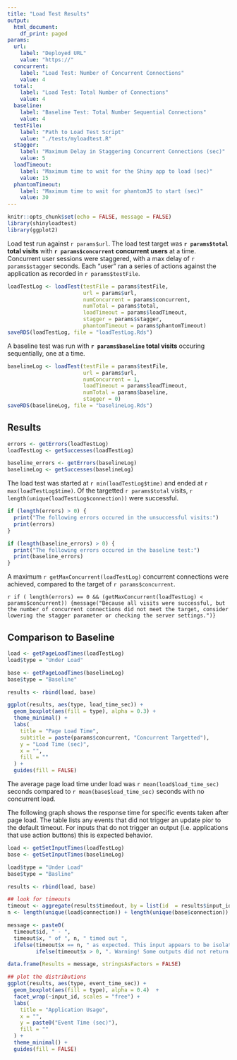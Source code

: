 ```yaml
---
title: "Load Test Results"
output: 
  html_document:
    df_print: paged
params: 
  url:
    label: "Deployed URL"
    value: "https://"
  concurrent:
    label: "Load Test: Number of Concurrent Connections"
    value: 4
  total: 
    label: "Load Test: Total Number of Connections"
    value: 4
  baseline:
    label: "Baseline Test: Total Number Sequential Connections"
    value: 4
  testFile:
    label: "Path to Load Test Script"
    value: "./tests/myloadtest.R"
  stagger: 
    label: "Maximum Delay in Staggering Concurrent Connections (sec)"
    value: 5
  loadTimeout:
    label: "Maximum time to wait for the Shiny app to load (sec)"
    value: 15
  phantomTimeout:
    label: "Maximum time to wait for phantomJS to start (sec)"
    value: 30
---
```


```r
knitr::opts_chunk$set(echo = FALSE, message = FALSE)
library(shinyloadtest)
library(ggplot2)
```

Load test run against `r params$url`. The load test target was **`r params$total` total visits** with **`r params$concurrent` concurrent users** at a time. Concurrent user sessions were staggered, with a max delay of `r params$stagger` seconds. Each "user" ran a series of actions against the application as recorded in `r params$testFile`.

```r
loadTestLog <- loadTest(testFile = params$testFile, 
                        url = params$url,
                        numConcurrent = params$concurrent,
                        numTotal = params$total, 
                        loadTimeout = params$loadTimeout,
                        stagger = params$stagger,
                        phantomTimeout = params$phantomTimeout)
saveRDS(loadTestLog, file = "loadTestLog.Rds")
```

A baseline test was run with **`r params$baseline` total visits** occuring sequentially, one at a time.

```r
baselineLog <- loadTest(testFile = params$testFile, 
                        url = params$url,
                        numConcurrent = 1,
                        loadTimeout = params$loadTimeout,
                        numTotal = params$baseline, 
                        stagger = 0)
saveRDS(baselineLog, file = "baselineLog.Rds")
```


## Results

```r
errors <- getErrors(loadTestLog)
loadTestLog <- getSuccesses(loadTestLog)

baseline_errors <- getErrors(baselineLog)
baselineLog <- getSuccesses(baselineLog)

```


The load test was started at `r min(loadTestLog$time)` and ended at `r max(loadTestLog$time)`. Of the targetted `r params$total` visits, `r length(unique(loadTestLog$connection))` were successful. 

```r
if (length(errors) > 0) {
  print("The following errors occured in the unsuccessful visits:")
  print(errors)
}

if (length(baseline_errors) > 0) {
  print("The following errors occured in the baseline test:")
  print(baseline_errors)
}

```

A maximum `r getMaxConcurrent(loadTestLog)` concurrent connections were achieved, compared to the target of `r params$concurrent`.

`r if ( length(errors) == 0 && (getMaxConcurrent(loadTestLog) < params$concurrent)) {message("Because all visits were successful, but the number of concurrent connections did not meet the target, consider lowering the stagger parameter or checking the server settings.")}`


## Comparison to Baseline

```r
load <- getPageLoadTimes(loadTestLog) 
load$type = "Under Load"

base <- getPageLoadTimes(baselineLog)
base$type = "Baseline"

results <- rbind(load, base)

ggplot(results, aes(type, load_time_sec)) + 
  geom_boxplot(aes(fill = type), alpha = 0.3) +
  theme_minimal() +
  labs(
    title = "Page Load Time",
    subtitle = paste(params$concurrent, "Concurrent Targetted"),
    y = "Load Time (sec)",
    x = "",
    fill = ""
  ) +
  guides(fill = FALSE)
```

The average page load time under load was `r mean(load$load_time_sec)` seconds compared to `r mean(base$load_time_sec)` seconds with no concurrent load.

The following graph shows the response time for specific events taken after page load. The table lists any events that did not trigger an update pior to the default timeout. For inputs that do not trigger an output (i.e. applications that use action buttons) this is expected behavior.

```r
load <- getSetInputTimes(loadTestLog)
base <- getSetInputTimes(baselineLog)

load$type = "Under Load"
base$type = "Basline"

results <- rbind(load, base)

## look for timeouts
timeout <- aggregate(results$timedout, by = list(id  = results$input_id), FUN = sum)
n <- length(unique(load$connection)) + length(unique(base$connection))

message <- paste0(
  timeout$id, " - ",
  timeout$x, " of ", n, " timed out ",
  ifelse(timeout$x == n, " as expected. This input appears to be isolated from outputs.", 
         ifelse(timeout$x > 0, ". Warning! Some outputs did not return before the timeout.", "as expected.")))

data.frame(Results = message, stringsAsFactors = FALSE)
```


```r
## plot the distributions
ggplot(results, aes(type, event_time_sec)) +
  geom_boxplot(aes(fill = type), alpha = 0.4)  +
  facet_wrap(~input_id, scales = "free") +
  labs(
    title = "Application Usage",
    x = "",
    y = paste0("Event Time (sec)"),
    fill = ""
  ) +
  theme_minimal() + 
  guides(fill = FALSE)
```

